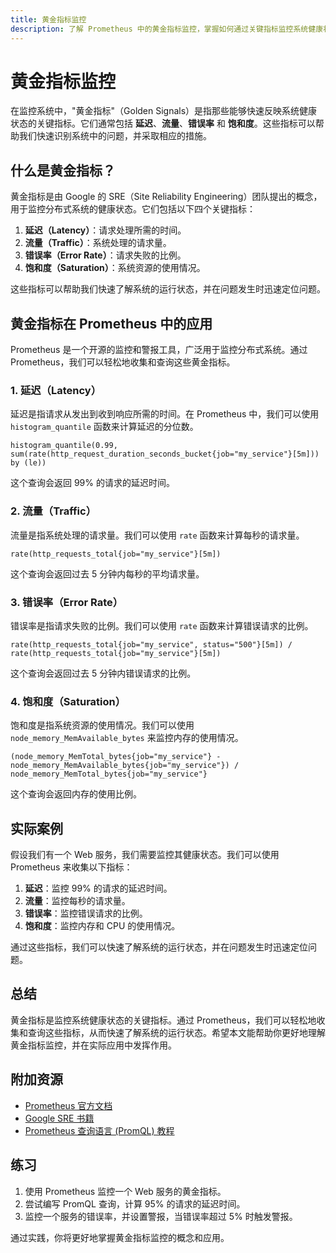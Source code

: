 ```yaml
---
title: 黄金指标监控
description: 了解 Prometheus 中的黄金指标监控，掌握如何通过关键指标监控系统健康状态，适合初学者。
---
```


# 黄金指标监控

在监控系统中，"黄金指标"（Golden Signals）是指那些能够快速反映系统健康状态的关键指标。它们通常包括 **延迟**、**流量**、**错误率** 和 **饱和度**。这些指标可以帮助我们快速识别系统中的问题，并采取相应的措施。

## 什么是黄金指标？

黄金指标是由 Google 的 SRE（Site Reliability Engineering）团队提出的概念，用于监控分布式系统的健康状态。它们包括以下四个关键指标：

1. **延迟（Latency）**：请求处理所需的时间。
2. **流量（Traffic）**：系统处理的请求量。
3. **错误率（Error Rate）**：请求失败的比例。
4. **饱和度（Saturation）**：系统资源的使用情况。

这些指标可以帮助我们快速了解系统的运行状态，并在问题发生时迅速定位问题。

## 黄金指标在 Prometheus 中的应用

Prometheus 是一个开源的监控和警报工具，广泛用于监控分布式系统。通过 Prometheus，我们可以轻松地收集和查询这些黄金指标。

### 1. 延迟（Latency）

延迟是指请求从发出到收到响应所需的时间。在 Prometheus 中，我们可以使用 `histogram_quantile` 函数来计算延迟的分位数。

```promql
histogram_quantile(0.99, sum(rate(http_request_duration_seconds_bucket{job="my_service"}[5m])) by (le))
```

这个查询会返回 99% 的请求的延迟时间。

### 2. 流量（Traffic）

流量是指系统处理的请求量。我们可以使用 `rate` 函数来计算每秒的请求量。

```promql
rate(http_requests_total{job="my_service"}[5m])
```

这个查询会返回过去 5 分钟内每秒的平均请求量。

### 3. 错误率（Error Rate）

错误率是指请求失败的比例。我们可以使用 `rate` 函数来计算错误请求的比例。

```promql
rate(http_requests_total{job="my_service", status="500"}[5m]) / rate(http_requests_total{job="my_service"}[5m])
```

这个查询会返回过去 5 分钟内错误请求的比例。

### 4. 饱和度（Saturation）

饱和度是指系统资源的使用情况。我们可以使用 `node_memory_MemAvailable_bytes` 来监控内存的使用情况。

```promql
(node_memory_MemTotal_bytes{job="my_service"} - node_memory_MemAvailable_bytes{job="my_service"}) / node_memory_MemTotal_bytes{job="my_service"}
```

这个查询会返回内存的使用比例。

## 实际案例

假设我们有一个 Web 服务，我们需要监控其健康状态。我们可以使用 Prometheus 来收集以下指标：

1. **延迟**：监控 99% 的请求的延迟时间。
2. **流量**：监控每秒的请求量。
3. **错误率**：监控错误请求的比例。
4. **饱和度**：监控内存和 CPU 的使用情况。

通过这些指标，我们可以快速了解系统的运行状态，并在问题发生时迅速定位问题。

## 总结

黄金指标是监控系统健康状态的关键指标。通过 Prometheus，我们可以轻松地收集和查询这些指标，从而快速了解系统的运行状态。希望本文能帮助你更好地理解黄金指标监控，并在实际应用中发挥作用。

## 附加资源

- [Prometheus 官方文档](https://prometheus.io/docs/)
- [Google SRE 书籍](https://sre.google/sre-book/table-of-contents/)
- [Prometheus 查询语言 (PromQL) 教程](https://prometheus.io/docs/prometheus/latest/querying/basics/)

## 练习

1. 使用 Prometheus 监控一个 Web 服务的黄金指标。
2. 尝试编写 PromQL 查询，计算 95% 的请求的延迟时间。
3. 监控一个服务的错误率，并设置警报，当错误率超过 5% 时触发警报。

通过实践，你将更好地掌握黄金指标监控的概念和应用。